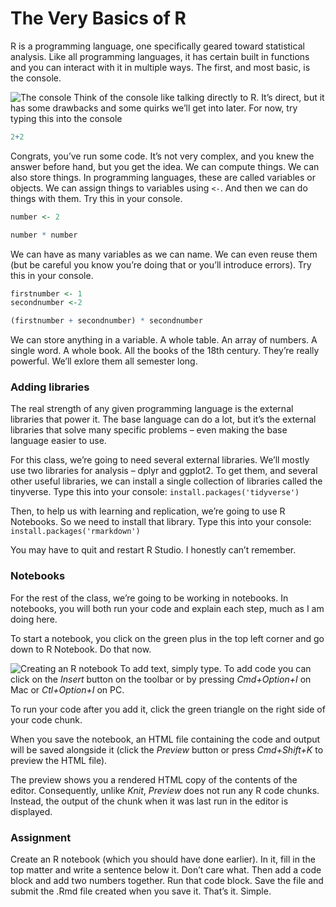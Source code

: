 # The Very Basics of R

R is a programming language, one specifically geared toward statistical analysis. Like all programming languages, it has certain built in functions and you can interact with it in multiple ways. The first, and most basic, is the console. 

![](verybasics1.png "The console")
Think of the console like talking directly to R. It's direct, but it has some drawbacks and some quirks we'll get into later. For now, try typing this into the console 
```r
2+2
```
Congrats, you've run some code. It's not very complex, and you knew the answer before hand, but you get the idea. We can compute things. We can also store things. In programming languages, these are called variables or objects. We can assign things to variables using `<-`. And then we can do things with them. Try this in your console. 

```r
number <- 2

number * number
```
We can have as many variables as we can name. We can even reuse them (but be careful you know you're doing that or you'll introduce errors). Try this in your console.
```r
firstnumber <- 1
secondnumber <-2 

(firstnumber + secondnumber) * secondnumber

```
We can store anything in a variable. A whole table. An array of numbers. A single word. A whole book. All the books of the 18th century. They're really powerful. We'll exlore them all semester long. 

### Adding libraries

The real strength of any given programming language is the external libraries that power it. The base language can do a lot, but it's the external libraries that solve many specific problems -- even making the base language easier to use. 

For this class, we're going to need several external libraries. We'll mostly use two libraries for analysis -- dplyr and ggplot2. To get them, and several other useful libraries, we can install a single collection of libraries called the tinyverse. Type this into your console: `install.packages('tidyverse')`

Then, to help us with learning and replication, we're going to use R Notebooks. So we need to install that library. Type this into your console: `install.packages('rmarkdown')`

You may have to quit and restart R Studio. I honestly can't remember. 

### Notebooks

For the rest of the class, we're going to be working in notebooks. In notebooks, you will both run your code and explain each step, much as I am doing here. 

To start a notebook, you click on the green plus in the top left corner and go down to R Notebook. Do that now. 

![](verybasics2.png "Creating an R notebook")
To add text, simply type. To add code you can click on the *Insert* button on the toolbar or by pressing *Cmd+Option+I* on Mac or *Ctl+Option+I* on PC.

To run your code after you add it, click the green triangle on the right side of your code chunk. 

When you save the notebook, an HTML file containing the code and output will be saved alongside it (click the *Preview* button or press *Cmd+Shift+K* to preview the HTML file). 

The preview shows you a rendered HTML copy of the contents of the editor. Consequently, unlike *Knit*, *Preview* does not run any R code chunks. Instead, the output of the chunk when it was last run in the editor is displayed.

### Assignment

Create an R notebook (which you should have done earlier). In it, fill in the top matter and write a sentence below it. Don't care what. Then add a code block and add two numbers together. Run that code block. Save the file and submit the .Rmd file created when you save it. That's it. Simple.  